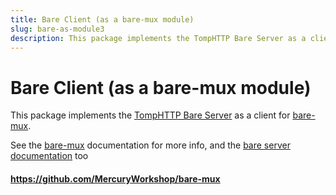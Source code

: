 ```yaml
---
title: Bare Client (as a bare-mux module)
slug: bare-as-module3
description: This package implements the TompHTTP Bare Server as a client for Bare-Mux.
---
```


# Bare Client (as a bare-mux module)

This package implements the [TompHTTP Bare Server](https://github.com/tomphttp/specifications/blob/master/BareServer.md) as a client for [bare-mux](./bare-mux).

See the [bare-mux](./bare-mux) documentation for more info, and the [bare server documentation](https://github.com/tomphttp/specifications/blob/master/BareServer.md) too

#### https://github.com/MercuryWorkshop/bare-mux